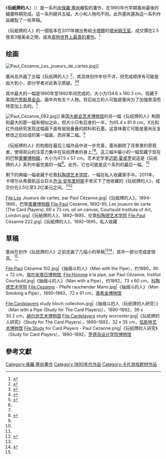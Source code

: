 《'''玩紙牌的人'''》（{{lang-fr|Les Joueurs de cartes}}）是一系列由[[保羅·塞尚|保羅·塞尚]]繪製的畫作，在1890年代早期塞尚最後的繪畫時期完成。這一系列總共五幅，大小和人物均不同。此外塞尚還為這一系列作品繪製了一些草稿。

《玩紙牌的人》的一個版本在2011年被出售給[[卡塔爾|卡塔爾]]的[[塔米姆王室|塔米姆王室]]，成交價在2.5億至3億美金之間，成為[[最昂貴繪畫列表|當時世界上最貴的畫作]]。<ref name=VanityFair>{{cite web |last=Peers |first=Alexandra |url=http://www.vanityfair.com/culture/2012/02/qatar-buys-cezanne-card-players-201202 |title=Qatar Purchases Cézanne's The Card Players for More Than $250 Million, Highest Price Ever for a Work of Art |work=Vanity Fair |date=January 2012 |accessdate=3 February 2012 |archive-date=2014-12-21 |archive-url=https://web.archive.org/web/20141221152457/http://www.vanityfair.com/culture/2012/02/qatar-buys-cezanne-card-players-201202 |dead-url=no }}</ref>
==绘画==

[[File:Paul_Cezanne_Les_joueurs_de_cartes.jpg|thumb]]]]

塞尚总共画了五幅《玩纸牌的人》<ref name=Schapiro>{{cite book |last=Schapiro |first=Meyer |year=1988 |title=Cézanne |url=https://archive.org/details/paulcezanne0000scha_c6h5 |location=New York |publisher=Harry N. Abrams |page=[https://archive.org/details/paulcezanne0000scha_c6h5/page/94 94] |isbn=0-8109-1043-8}}</ref>，其具体创作年份不详，但完成顺序有可能是由大到小，部分学者对此表示质疑。<ref name=MurphyB>{{cite book |last=Murphy |first=Richard A |year=1968 |title=The World of Cézanne |location=New York |publisher=Time-Life Books |pages=119–20 |isbn=}}</ref><ref name=Lewis>{{cite news |last=Tompkins Lewis |first=Mary |url=https://www.wsj.com/articles/SB10001424052748704422204576130550870695710 |title=New Lessons on an Old Hand |work=The Wall Street Journal |date=9 February 2011 |accessdate=18 April 2011 |archive-date=2018-12-30 |archive-url=https://web.archive.org/web/20181230115408/https://www.wsj.com/articles/SB10001424052748704422204576130550870695710 |dead-url=no }}</ref>

其中最大的一幅是1890年至1892年间完成的，大小为134.6 x 180.3 cm，现藏于美国[[巴恩斯基金会|巴恩斯基金会]]。画中共有五个人物。背后站立的人可能是塞尚为了加强景深而特意加上去的。<ref name=Dorment>{{cite news |last=Dorment |first=Richard |url=https://www.telegraph.co.uk/culture/art/art-reviews/8086198/Paul-Cezanne-The-Card-Players-Courtauld-Gallery-review.html |title=Paul Cézanne: The Card Players, Courtauld Gallery, review |work=The Telegraph |date=25 October 2010 |accessdate=2011 |archive-date=2019-11-13 |archive-url=https://web.archive.org/web/20191113124131/https://www.telegraph.co.uk/culture/art/art-reviews/8086198/Paul-Cezanne-The-Card-Players-Courtauld-Gallery-review.html |dead-url=no }}</ref>

[[File:Paul_Cézanne_082.jpg|thumb]]]]
美国[[大都会艺术博物馆|大都会艺术博物馆]]的另一幅《玩纸牌的人》构图和最大的那一幅有相似之处，但大小只有后者的一半，为65.4 x 81.9 cm。X光和红外线研究发现这幅画下面有层层叠叠的颜料和石墨，这意味着它可能是塞尚反复修改之后绘成的第一幅画，而非第二幅。<ref name=Lewis/>

《玩纸牌的人》的构图在最后三幅作品中进一步完善，塞尚删除了背景里的旁观者，使得观众的注意力集中在玩纸牌者的身上<ref name=Dorment/><ref name=Howard>{{cite book |last=Howard |first=Michael |year=1990 |title=Cézanne |url=https://archive.org/details/cezanne0000howa |location=New York |publisher=Gallery Books |page=[https://archive.org/details/cezanne0000howa/page/118 118] |isbn=0-8317-2827-2}}</ref>。这三幅中最小的一幅现藏于现在的巴黎[[奧賽博物館|奧賽博物館]]，大小为47.5 x 57 cm。艺术史学家[[迈耶·夏皮罗|迈耶·夏皮罗]]说这是《玩纸牌的人》系列中最完美的一幅<ref name=Schapiro/>。此外，它也可能是这个系列的最后一幅。<ref name=MurphyB/>

剩下的两幅一幅收藏于伦敦[[科陶德艺术学院|科陶德艺术学院]]，一幅在私人收藏家手中。2011年，卡塔尔从希腊航运业巨头[[乔治·安布里柯斯|乔治·安布里柯斯]]手里买下了他收藏的《玩纸牌的人》，成交价在2.5亿至3.2亿美元之间。<ref name=VanityFair /><ref name=ARTnews>{{cite web |last=Devine Thomas |first=Kelly |url=http://www.artnews.com/issues/article.asp?art_id=1417 |title=The Most Wanted Works of Art |work=ARTnews |date=November 2003 |accessdate=18 April 2011 |archiveurl=https://web.archive.org/web/20070928094117/http://artnews.com/issues/article.asp?art_id=1417 |archivedate=2007-09-28}}</ref>

<gallery class="center" >
File:Les Joueurs de cartes, par Paul Cézanne.jpg|《玩紙牌的人》，1894–1895，巴黎[[奧賽博物館|奧賽博物館]]
File:Paul Cézanne, 1892-95, Les joueurs de carte (The Card Players), 60 x 73 cm, oil on canvas, Courtauld Institute of Art, London.jpg|《玩紙牌的人》，1892–1895，伦敦[[科陶德艺术学院|科陶德艺术学院]]
File:Paul Cézanne 222.jpg|《玩紙牌的人》，1892–1895，私人收藏</gallery>

==草稿==
塞尚在创作《玩纸牌的人》之前还画了几幅小的草稿<ref name=Lewis/><ref name=ArtDaily>{{cite news |url=http://www.artdaily.org/index.asp?int_sec=11&int_new=41938 |title=Exhibition at The Courtauld Gallery Focuses on Cézanne's Paintings of Card Players and Pipe Smokers |work=artdaily.org |accessdate=18 April 2011 |archive-date=2012-03-21 |archive-url=https://web.archive.org/web/20120321213310/http://www.artdaily.org/index.asp?int_sec=11&int_new=41938 |dead-url=no }}</ref>，其中一部分完成度很高。<ref name=Lewis/>
<gallery class="center" >
File:Paul Cézanne 102.jpg|《抽烟斗的人》（Man with the Pipe），约1890，90 × 72 cm，[[埃尔米塔日博物馆|埃尔米塔日博物馆]],
File:Homme à la pipe, par Paul Cézanne, Institut Courtauld.jpg|《抽烟斗的人》（Man with a Pipe），约1892，73 x 60 cm，[[科陶德艺术学院|科陶德艺术学院]]
File:Cezanne - Pfeife rauchender Mann.jpg|《抽烟斗的人》（Man Smoking a Pipe），1890–1892，72 x 91 cm，[[普希金博物馆|普希金博物馆]]
</gallery>
<gallery class="center" >
File:Cardplayers study bloch collection.jpg|《抽烟斗的人（玩纸牌的人研究）》（Man with a Pipe (Study for The Card Players)），1890–1892，39 x 30.2 cm，[[纳尔逊艺术博物馆|纳尔逊艺术博物馆]]
File:Cardplayers study worcester.jpg|《玩纸牌的人研究》（Study for The Card Players），1890–1892，32 x 35 cm，[[伍斯特艺术博物馆|伍斯特艺术博物馆]]
File:Study for Card Players - Paul Cezanne.png|《玩纸牌的人研究》（Study for Card Players），1890–1892，[[罗德岛设计学院博物馆|罗德岛设计学院博物馆]]
</gallery>

==參考文獻==
{{reflist|33em}}

{{DEFAULTSORT:Card Players}}
[[Category:保羅·塞尚畫作|Category:保羅·塞尚畫作]]
[[Category:1890年代作品|Category:1890年代作品]]
[[Category:卡片游戏题材作品|Category:卡片游戏题材作品]]